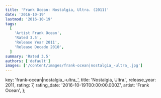 ```yaml
---
title: 'Frank Ocean: Nostalgia, Ultra. (2011)'
date: '2016-10-19'
lastmod: '2016-10-19'
tags:
  [
    'Artist Frank Ocean',
    'Rated 3.5',
    'Release Year 2011',
    'Release Decade 2010',
  ]
summary: 'Rated 3.5'
authors: ['default']
images: ['/content/images/frank-ocean|nostalgia_-ultra_.jpg']
---
```


  key: 'frank-ocean|nostalgia_-ultra_',
  title: 'Nostalgia, Ultra.',
  release_year: 2011,
  rating: 7,
  rating_date: '2016-10-19T00:00:00.000Z',
  artist: 'Frank Ocean',
};

<MusicRating data={data} />

